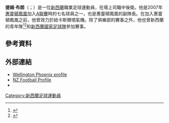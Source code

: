 '''提姆·布朗'''（{{lang-en|Tim Brown}}；{{bd|1981年|3月6日}}）是一位[[新西蘭|新西蘭]]職業足球運動員，在場上司職中後衛。他是2007年[[惠靈頓鳳凰|惠靈頓鳳凰]]加入[[A聯賽|A聯賽]]時的七名球員之一，也是惠靈頓鳳凰的副隊長。在加入惠靈頓鳳凰之前，他曾效力於紐卡斯爾噴氣機。除了俱樂部的賽事之外，他也曾新西蘭的青年隊<ref name=alup>{{cite web|url=http://www.ultimatenzsoccer.com/NZRepSoccer/id1559.htm|title=A-International Lineups|author=|publisher=The Ultimate New Zealand Soccer Website|date=|accessdate=9 June 2009|archive-date=2009-06-15|archive-url=https://www.webcitation.org/5hY1IMR2h?url=http://www.ultimatenzsoccer.com/NZRepSoccer/id1559.htm|dead-url=no}}</ref><ref name=aapp>{{cite web|url=http://www.ultimatenzsoccer.com/NZRepSoccer/id1708.htm|title=A-International Appearances – Overall|author=|publisher=The Ultimate New Zealand Soccer Website|date=|accessdate=9 June 2009|archive-date=2008-10-07|archive-url=https://web.archive.org/web/20081007054503/http://www.ultimatenzsoccer.com/NZRepSoccer/id1708.htm|dead-url=no}}</ref>和[[新西蘭國家足球隊|新西蘭國家足球隊]]參加賽事。
==參考資料==
{{Reflist}}
==外部連結==
* [https://web.archive.org/web/20081014171528/http://www.wellingtonphoenix.com/default.aspx?s=wellfc_playerprofile_item&pid=1033 Wellington Phoenix profile]
*[https://web.archive.org/web/20120508210752/http://www.nzfootball.co.nz/index.php?id=296 NZ Football Profile]
*{{FIFA player|199701|Tim Brown}}

{{2010年世界盃足球賽新西蘭參賽名單}}
{{DEFAULTSORT:Brown, Tim}}
[[Category:新西蘭足球運動員|Category:新西蘭足球運動員]]